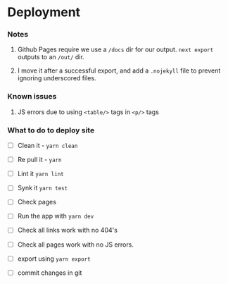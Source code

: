 

# Deployment

### Notes

1. Github Pages require we use a `/docs` dir for our output. `next export` outputs to an `/out/` dir.

1. I move it after a successful export, and add a `.nojekyll` file to prevent ignoring underscored files.

### Known issues

1. JS errors due to using `<table/>` tags in `<p/>` tags

### What to do to deploy site

- [ ] Clean it - `yarn clean`
- [ ] Re pull it - `yarn`
- [ ] Lint it `yarn lint`
- [ ] Synk it `yarn test`
- [ ] Check pages
- [ ] Run the app with `yarn dev`
- [ ] Check all links work with no 404's
- [ ] Check all pages work with no JS errors.
- [ ] export using `yarn export`
- [ ] commit changes in git

